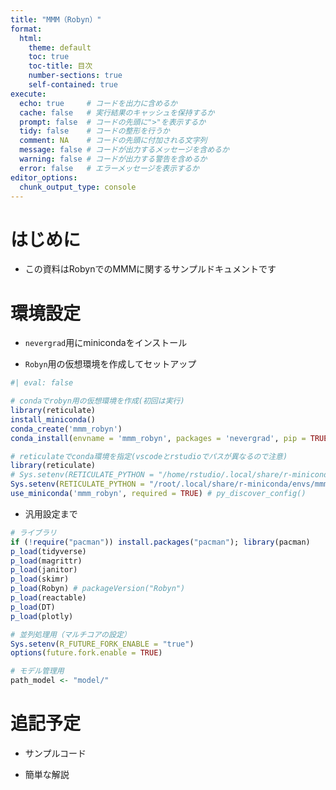 ```yaml
---
title: "MMM（Robyn）"
format:
  html:
    theme: default
    toc: true
    toc-title: 目次
    number-sections: true
    self-contained: true
execute: 
  echo: true     # コードを出力に含めるか
  cache: false   # 実行結果のキャッシュを保持するか
  prompt: false  # コードの先頭に">"を表示するか
  tidy: false    # コードの整形を行うか
  comment: NA    # コードの先頭に付加される文字列
  message: false # コードが出力するメッセージを含めるか
  warning: false # コードが出力する警告を含めるか
  error: false   # エラーメッセージを表示するか
editor_options: 
  chunk_output_type: console
---
```


# はじめに

-   この資料はRobynでのMMMに関するサンプルドキュメントです

# 環境設定

-   `nevergrad`用にminicondaをインストール

-   `Robyn`用の仮想環境を作成してセットアップ

```r
#| eval: false

# condaでrobyn用の仮想環境を作成(初回は実行)
library(reticulate)
install_miniconda()
conda_create('mmm_robyn')
conda_install(envname = 'mmm_robyn', packages = 'nevergrad', pip = TRUE)
```

```r
# reticulateでconda環境を指定(vscodeとrstudioでパスが異なるので注意)
library(reticulate)
# Sys.setenv(RETICULATE_PYTHON = "/home/rstudio/.local/share/r-miniconda/envs/mmm_robyn/bin/python") # for rstudio
Sys.setenv(RETICULATE_PYTHON = "/root/.local/share/r-miniconda/envs/mmm_robyn/bin/python") # for vscode
use_miniconda('mmm_robyn', required = TRUE) # py_discover_config()
```

-   汎用設定まで

```r
# ライブラリ
if (!require("pacman")) install.packages("pacman"); library(pacman)
p_load(tidyverse)
p_load(magrittr)
p_load(janitor)
p_load(skimr)
p_load(Robyn) # packageVersion("Robyn")
p_load(reactable)
p_load(DT)
p_load(plotly)

# 並列処理用（マルチコアの設定）
Sys.setenv(R_FUTURE_FORK_ENABLE = "true")
options(future.fork.enable = TRUE)

# モデル管理用
path_model <- "model/"
```

# 追記予定

- サンプルコード

- 簡単な解説
